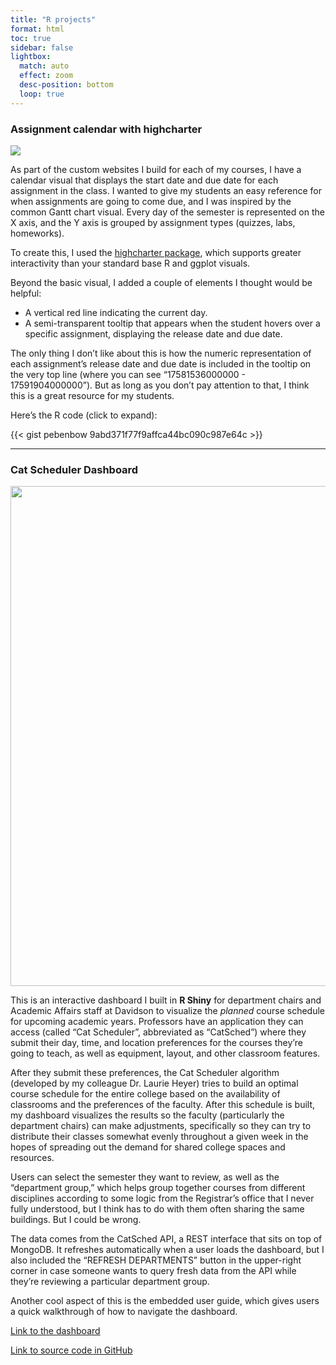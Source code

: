 ```yaml
---
title: "R projects"
format: html
toc: true
sidebar: false
lightbox:
  match: auto
  effect: zoom
  desc-position: bottom
  loop: true
---
```


### Assignment calendar with highcharter

![](images/highchartr-calendar.png)

As part of the custom websites I build for each of my courses, I have a calendar 
visual that displays the start date and due date for each assignment in the class. 
I wanted to give my students an easy reference for when assignments are going to 
come due, and I was inspired by the common Gantt chart visual. Every day of the 
semester is represented on the X axis, and the Y axis is grouped by assignment 
types (quizzes, labs, homeworks). 

To create this, I used the [highcharter package](https://jkunst.com/highcharter/){target="_blank"}, 
which supports greater interactivity than your standard base R and ggplot visuals.

Beyond the basic visual, I added a couple of elements I thought would be helpful:

- A vertical red line indicating the current day.
- A semi-transparent tooltip that appears when the student hovers over a specific assignment, displaying the release date and due date.

The only thing I don't like about this is how the numeric representation of each 
assignment's release date and due date is included in the tooltip on the very top 
line (where you can see "17581536000000 - 17591904000000"). But as long as you 
don't pay attention to that, I think this is a great resource for my students.

Here's the R code (click to expand):

::: {.callout-tip title="Code" collapse=true}
{{< gist pebenbow 9abd371f77f9affca44bc090c987e64c >}}
:::

---

### Cat Scheduler Dashboard

![](images/catsched.png){width="800"}

This is an interactive dashboard I built in **R Shiny** for department chairs and Academic Affairs staff at Davidson 
to visualize the _planned_ course schedule for upcoming academic years. Professors have an application 
they can access (called "Cat Scheduler", abbreviated as "CatSched") where they submit their day, time, and location preferences 
for the courses they're going to teach, as well as equipment, layout, and other classroom features. 

After they submit these preferences, the Cat Scheduler algorithm (developed by my colleague Dr. Laurie Heyer) 
tries to build an optimal course schedule for the entire college based on the availability of classrooms and 
the preferences of the faculty. After this schedule is built, my dashboard visualizes the results so the 
faculty (particularly the department chairs) can make adjustments, specifically so they can try to distribute
their classes somewhat evenly throughout a given week in the hopes of spreading out the demand for shared 
college spaces and resources.

Users can select the semester they want to review, as well as the "department group," which helps group together 
courses from different disciplines according to some logic from the Registrar's office that I never fully 
understood, but I think has to do with them often sharing the same buildings. But I could be wrong.

The data comes from the CatSched API, a REST interface that sits on top of MongoDB. It refreshes automatically 
when a user loads the dashboard, but I also included the "REFRESH DEPARTMENTS" button in the upper-right corner 
in case someone wants to query fresh data from the API while they're reviewing a particular department group.

Another cool aspect of this is the embedded user guide, which gives users a quick walkthrough of how to navigate 
the dashboard.

[Link to the dashboard](https://pdbenbow.shinyapps.io/catschedDashboard/){target="_blank"}

[Link to source code in GitHub](https://github.com/DavidsonCollege-DataScience/catsched-dashboard){target="_blank"}
